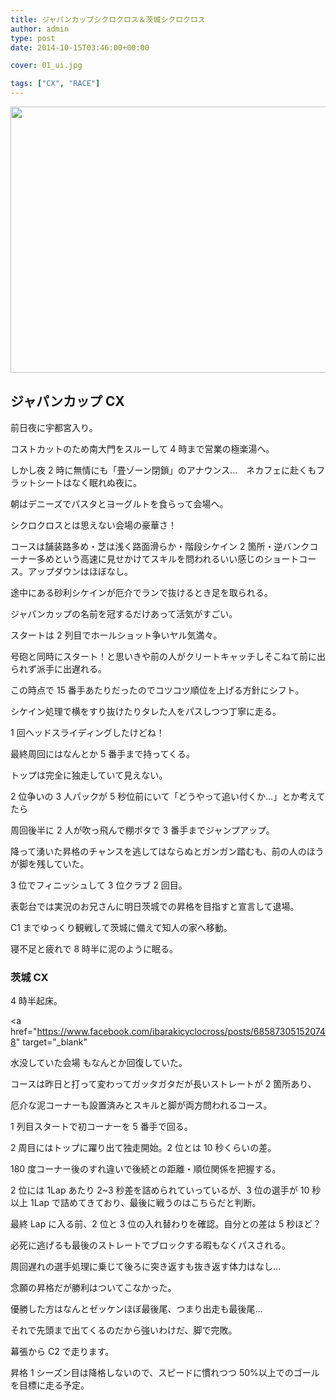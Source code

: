 ---
title: ジャパンカップシクロクロス＆茨城シクロクロス
author: admin
type: post
date: 2014-10-15T03:46:00+00:00

cover: 01_ui.jpg

tags: ["CX", "RACE"]
---

<img border="0" height="426" src="./01_ui.jpg" width="640" />

## ジャパンカップ CX

前日夜に宇都宮入り。

コストカットのため南大門をスルーして 4 時まで営業の極楽湯へ。

しかし夜 2 時に無情にも「畳ゾーン閉鎖」のアナウンス…　ネカフェに赴くもフラットシートはなく眠れぬ夜に。

朝はデニーズでパスタとヨーグルトを食らって会場へ。

シクロクロスとは思えない会場の豪華さ！

コースは舗装路多め・芝は浅く路面滑らか・階段シケイン 2 箇所・逆バンクコーナー多めという高速に見せかけてスキルを問われるいい感じのショートコース。アップダウンはほぼなし。

途中にある砂利シケインが厄介でランで抜けるとき足を取られる。

ジャパンカップの名前を冠するだけあって活気がすごい。

スタートは 2 列目でホールショット争いヤル気満々。

号砲と同時にスタート！と思いきや前の人がクリートキャッチしそこねて前に出られず派手に出遅れる。

この時点で 15 番手あたりだったのでコツコツ順位を上げる方針にシフト。

シケイン処理で横をすり抜けたりタレた人をパスしつつ丁寧に走る。

1 回ヘッドスライディングしたけどね！

最終周回にはなんとか 5 番手まで持ってくる。

トップは完全に独走していて見えない。

2 位争いの 3 人パックが 5 秒位前にいて「どうやって追い付くか…」とか考えてたら

周回後半に 2 人が吹っ飛んで棚ボタで 3 番手までジャンプアップ。

降って湧いた昇格のチャンスを逃してはならぬとガンガン踏むも、前の人のほうが脚を残していた。

3 位でフィニッシュして 3 位クラブ 2 回目。

表彰台では実況のお兄さんに明日茨城での昇格を目指すと宣言して退場。

C1 までゆっくり観戦して茨城に備えて知人の家へ移動。

寝不足と疲れで 8 時半に泥のように眠る。

### 茨城 CX

4 時半起床。

<a
  href="https://www.facebook.com/ibarakicyclocross/posts/685873051520748"
  target="_blank"
>
  水没していた会場
</a>
もなんとか回復していた。

コースは昨日と打って変わってガッタガタだが長いストレートが 2 箇所あり、

厄介な泥コーナーも設置済みとスキルと脚が両方問われるコース。

1 列目スタートで初コーナーを 5 番手で回る。

2 周目にはトップに躍り出て独走開始。2 位とは 10 秒くらいの差。

180 度コーナー後のすれ違いで後続との距離・順位関係を把握する。

2 位には 1Lap あたり 2~3 秒差を詰められていっているが、3 位の選手が 10 秒以上 1Lap で詰めてきており、最後に戦うのはこちらだと判断。

最終 Lap に入る前、2 位と 3 位の入れ替わりを確認。自分との差は 5 秒ほど？

必死に逃げるも最後のストレートでブロックする暇もなくパスされる。

周回遅れの選手処理に乗じて後ろに突き返すも抜き返す体力はなし…

念願の昇格だが勝利はついてこなかった。

優勝した方はなんとゼッケンほぼ最後尾、つまり出走も最後尾…

それで先頭まで出てくるのだから強いわけだ、脚で完敗。

幕張から C2 で走ります。

昇格 1 シーズン目は降格しないので、スピードに慣れつつ 50%以上でのゴールを目標に走る予定。

<LinkBox isAmazonLink url="https://www.amazon.co.jp/dp/B00QHS8BQE/" />
